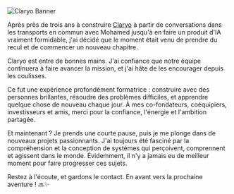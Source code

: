 
<Image src={claryoBanner} alt="Claryo Banner" />

Après près de trois ans à construire [Claryo](https://claryo.co) à partir de conversations dans les transports en commun avec Mohamed jusqu'à en faire un produit d'IA vraiment formidable, j'ai décidé que le moment était venu de prendre du recul et de commencer un nouveau chapitre.

Claryo est entre de bonnes mains. J'ai confiance que notre équipe continuera à faire avancer la mission, et j'ai hâte de les encourager depuis les coulisses.

Ce fut une expérience profondément formatrice : construire avec des personnes brillantes, résoudre des problèmes difficiles, et apprendre quelque chose de nouveau chaque jour. À mes co-fondateurs, coéquipiers, investisseurs et amis, merci pour la confiance, l'énergie et l'ambition partagée.

Et maintenant ? Je prends une courte pause, puis je me plonge dans de nouveaux projets passionnants. J'ai toujours été fasciné par la compréhension et la conception de systèmes qui perçoivent, comprennent et agissent dans le monde. Évidemment, il n'y a jamais eu de meilleur moment pour faire progresser ces sujets.

Restez à l'écoute, et gardons le contact. En avant vers la prochaine aventure ! 🔜✨ 
